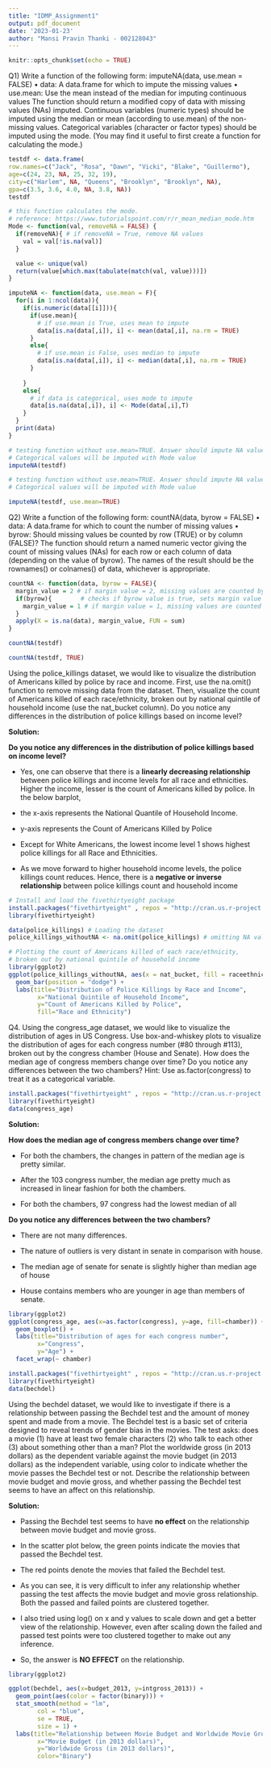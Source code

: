 ```yaml
---
title: "IDMP_Assignment1"
output: pdf_document
date: '2023-01-23'
author: "Mansi Pravin Thanki - 002128043"
---
```


```r
knitr::opts_chunk$set(echo = TRUE)
```


<!-- ################################### Q1 ########################################################### -->

Q1) Write a function of the following form:
imputeNA(data, use.mean = FALSE)
• data: A data.frame for which to impute the missing values
• use.mean: Use the mean instead of the median for imputing continuous values
The function should return a modified copy of data with missing values (NAs) imputed. Continuous variables
(numeric types) should be imputed using the median or mean (according to use.mean) of the non-missing
values. Categorical variables (character or factor types) should be imputed using the mode. (You may
find it useful to first create a function for calculating the mode.)


```r
testdf <- data.frame(
row.names=c("Jack", "Rosa", "Dawn", "Vicki", "Blake", "Guillermo"),
age=c(24, 23, NA, 25, 32, 19),
city=c("Harlem", NA, "Queens", "Brooklyn", "Brooklyn", NA),
gpa=c(3.5, 3.6, 4.0, NA, 3.8, NA))
testdf
```

```r
# this function calculates the mode. 
# reference: https://www.tutorialspoint.com/r/r_mean_median_mode.htm
Mode <- function(val, removeNA = FALSE) {
  if(removeNA){ # if removeNA = True, remove NA values
    val = val[!is.na(val)]
  }

  value <- unique(val)
  return(value[which.max(tabulate(match(val, value)))])
}

```

```r
imputeNA <- function(data, use.mean = F){
  for(i in 1:ncol(data)){
    if(is.numeric(data[[i]])){
      if(use.mean){
        # if use.mean is True, uses mean to impute
        data[is.na(data[,i]), i] <- mean(data[,i], na.rm = TRUE) 
      }
      else{
        # if use.mean is False, uses median to impute
        data[is.na(data[,i]), i] <- median(data[,i], na.rm = TRUE) 
      }
      
    }
    else{
      # if data is categorical, uses mode to impute
      data[is.na(data[,i]), i] <- Mode(data[,i],T) 
    }
  }
  print(data)
}
```

```r
# testing function without use.mean=TRUE. Answer should impute NA values with median values.
# Categorical values will be imputed with Mode value
imputeNA(testdf)
```

```r
# testing function without use.mean=TRUE. Answer should impute NA values with mean values.
# Categorical values will be imputed with Mode value

imputeNA(testdf, use.mean=TRUE)
```

<!-- ################################### Q2 ########################################################### -->

Q2) Write a function of the following form:
countNA(data, byrow = FALSE)
• data: A data.frame for which to count the number of missing values
• byrow: Should missing values be counted by row (TRUE) or by column (FALSE)?
The function should return a named numeric vector giving the count of missing values (NAs) for each row or
each column of data (depending on the value of byrow). The names of the result should be the rownames()
or colnames() of data, whichever is appropriate.

```r
countNA <- function(data, byrow = FALSE){
  margin_value = 2 # if margin value = 2, missing values are counted by column
  if(byrow){        # checks if byrow value is true, sets margin value to 1
    margin_value = 1 # if margin value = 1, missing values are counted by row
  }
  apply(X = is.na(data), margin_value, FUN = sum)
}
```

```r
countNA(testdf)
```

```r
countNA(testdf, TRUE)
```


<!-- ################################### Q3 ########################################################### -->

Using the police_killings dataset, we would like to visualize the distribution of Americans killed by police
by race and income. First, use the na.omit() function to remove missing data from the dataset. Then,
visualize the count of Americans killed of each race/ethnicity, broken out by national quintile of household
income (use the nat_bucket column). Do you notice any differences in the distribution of police killings
based on income level?

**Solution:**

**Do you notice any differences in the distribution of police killings based on income level?**

- Yes, one can observe that there is a **linearly decreasing relationship** between police killings and income levels for all race and ethnicities.
Higher the income, lesser is the count of Americans killed by police. 
In the below barplot, 

- the x-axis represents the National Quantile of Household Income.
- y-axis represents the Count of Americans Killed by Police

- Except for White Americans, the lowest income level 1 shows highest police killings for all Race and Ethnicities.
- As we move forward to higher household income levels, the police killings count reduces. 
Hence, there is a **negative or inverse relationship** between police killings count and household income 

```r
# Install and load the fivethirtyeight package
install.packages("fivethirtyeight" , repos = "http://cran.us.r-project.org")
library(fivethirtyeight)

data(police_killings) # Loading the dataset 
police_killings_withoutNA <- na.omit(police_killings) # omitting NA values

# Plotting the count of Americans killed of each race/ethnicity, 
# broken out by national quintile of household income
library(ggplot2)
ggplot(police_killings_withoutNA, aes(x = nat_bucket, fill = raceethnicity)) +
  geom_bar(position = "dodge") + 
  labs(title="Distribution of Police Killings by Race and Income",
        x="National Quintile of Household Income", 
        y="Count of Americans Killed by Police", 
        fill="Race and Ethnicity") 
```

<!-- ################################### Q4 ########################################################### -->

Q4. Using the congress_age dataset, we would like to visualize the distribution of ages in US Congress. Use
box-and-whiskey plots to visualize the distribution of ages for each congress number (#80 through #113),
broken out by the congress chamber (House and Senate). How does the median age of congress members
change over time? Do you notice any differences between the two chambers?
Hint: Use as.factor(congress) to treat it as a categorical variable.

```r
install.packages("fivethirtyeight" , repos = "http://cran.us.r-project.org")
library(fivethirtyeight)
data(congress_age)
```

**Solution:**

**How does the median age of congress members change over time?**

- For both the chambers, the changes in pattern of the median age is pretty similar. 

- After the 103 congress number, the median age pretty much as increased in linear fashion for both the chambers.

- For both the chambers, 97 congress had the lowest median of all


**Do you notice any differences between the two chambers?**

- There are not many differences. 

- The nature of outliers is very distant in senate in comparison with house.

- The median age of senate for senate is slightly higher than median age of house

- House contains members who are younger in age than members of senate.

```r
library(ggplot2)
ggplot(congress_age, aes(x=as.factor(congress), y=age, fill=chamber)) +
  geom_boxplot() +
  labs(title="Distribution of ages for each congress number",
        x="Congress", 
        y="Age") +
  facet_wrap(~ chamber)
```





```r
install.packages("fivethirtyeight" , repos = "http://cran.us.r-project.org")
library(fivethirtyeight)
data(bechdel)
```


<!-- ################################### Q5 ########################################################### -->

Using the bechdel dataset, we would like to investigate if there is a relationship between passing the Bechdel
test and the amount of money spent and made from a movie. The Bechdel test is a basic set of criteria
designed to reveal trends of gender bias in the movies. The test asks: does a movie (1) have at least two
female characters (2) who talk to each other (3) about something other than a man? Plot the worldwide gross
(in 2013 dollars) as the dependent variable against the movie budget (in 2013 dollars) as the independent
variable, using color to indicate whether the movie passes the Bechdel test or not. Describe the relationship
between movie budget and movie gross, and whether passing the Bechdel test seems to have an affect on this
relationship.

**Solution:**

- Passing the Bechdel test seems to have **no effect** on the relationship between movie budget and movie gross.

- In the scatter plot below, the green points indicate the movies that passed the Bechdel test.

- The red points denote the movies that failed the Bechdel test.

- As you can see, it is very difficult to infer any relationship whether passing the test affects the movie budget and movie gross relationship. Both the passed and failed points are clustered together.

- I also tried using log() on x and y values to scale down and get a better view of the relationship. 
However, even after scaling down the failed and passed test points were too clustered together to make out any inference.

- So, the answer is **NO EFFECT** on the relationship.



```r
library(ggplot2)

ggplot(bechdel, aes(x=budget_2013, y=intgross_2013)) + 
  geom_point(aes(color = factor(binary))) + 
  stat_smooth(method = "lm",
        col = "blue",
        se = TRUE,
        size = 1) + 
  labs(title="Relationship between Movie Budget and Worldwide Movie Gross",
        x="Movie Budget (in 2013 dollars)", 
        y="Worldwide Gross (in 2013 dollars)", 
        color="Binary") 
```




